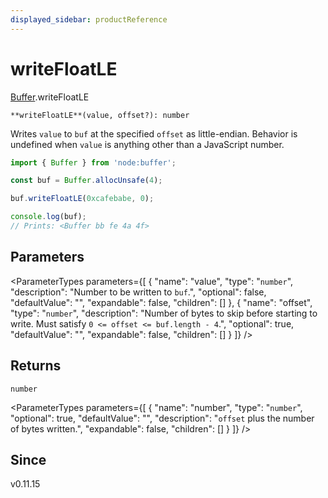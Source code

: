 ```yaml
---
displayed_sidebar: productReference
---
```



# writeFloatLE

[Buffer](../../interfaces/Buffer.mdx).writeFloatLE

`**writeFloatLE**(value, offset?): number`

Writes `value` to `buf` at the specified `offset` as little-endian. Behavior is
undefined when `value` is anything other than a JavaScript number.

```js
import { Buffer } from 'node:buffer';

const buf = Buffer.allocUnsafe(4);

buf.writeFloatLE(0xcafebabe, 0);

console.log(buf);
// Prints: <Buffer bb fe 4a 4f>
```

## Parameters

<ParameterTypes parameters={[
  {
    "name": "value",
    "type": "`number`",
    "description": "Number to be written to `buf`.",
    "optional": false,
    "defaultValue": "",
    "expandable": false,
    "children": []
  },
  {
    "name": "offset",
    "type": "`number`",
    "description": "Number of bytes to skip before starting to write. Must satisfy `0 <= offset <= buf.length - 4`.",
    "optional": true,
    "defaultValue": "",
    "expandable": false,
    "children": []
  }
]} />

## Returns

`number`

<ParameterTypes parameters={[
  {
    "name": "number",
    "type": "`number`",
    "optional": true,
    "defaultValue": "",
    "description": "`offset` plus the number of bytes written.",
    "expandable": false,
    "children": []
  }
]} />

## Since

v0.11.15
